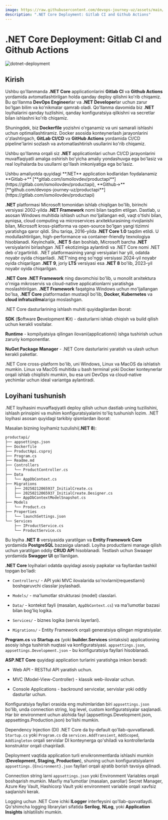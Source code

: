 ```yaml
---
image: https://raw.githubusercontent.com/devops-journey-uz/assets/main/images/tutorials/ci-cd/java-deployment/banner.png
description: ".NET Core Deployment: Gitlab CI and Github Actions"
---
```



# .NET Core Deployment: Gitlab CI and Github Actions

![dotnet-deployment](https://raw.githubusercontent.com/devops-journey-uz/assets/main/images/tutorials/ci-cd/dotnet-deployment/banner.png)


## Kirish 

Ushbu qo'llanmanda **.NET Core** applicationlarini **Gitlab CI** va **Github Actions** yordamida avtomatlashtirilgan holda qanday deploy qilishni ko'rib chiqamiz. Bu qo'llanma **DevOps Engineer**lar va **.NET Developer**lar uchun zarur bo'lgan bilim va ko'nikmalar qamrab oladi. Qo'llanma davomida biz **.NET** loyihalarini qanday tuzlishini, qanday konfiguratsiya qilkishni va secretlar bilan ishlashni ko'rib chiqamiz. 

Shuningdek, biz **Dockerfile** yozishni o'rganamiz va uni samarali ishlashi uchun optimallashtiramiz. Docker asosida konteynerlash jarayonlarini o'zlashtirgach, **GitLab CI/CD** va **GitHub Actions** yordamida CI/CD pipeline'larini sozlash va avtomatlashtirish usullarini ko'rib chiqamiz.

Ushbu qo'llanma orqali siz **.NET** applicationlari uchun CI/CD jarayonlarini muvaffaqiyatli amalga oshirish bo'yicha amaliy yondashuvga ega bo'lasiz va real loyihalarda bu usullarni qo'llash imkoniyatiga ega bo'lasiz.

<Callout type="info" emoji="">
Ushbu amaliyotda quyidagi **.NET** application kodlaridan foydalanamiz **Gitlab->** [**gitlab.com/ismoilovdev/productapi**](https://gitlab.com/ismoilovdev/productapi), **Github->** [**github.com/devops-journey-uz/productapi**](https://gitlab.com/ismoilovdev/productapi)
</Callout>

**.NET** platformasi Microsoft tomonidan ishlab chiqilgan bo'lib, birinchi versiyasi 2002-yilda **.NET Framework** nomi bilan taqdim etilgan. Dastlab, u asosan Windows muhitida ishlash uchun mo'ljallangan edi, vaqt o'tishi bilan, ayniqsa, cloud computing va microservices arxitekturasining rivojlanishi bilan, Microsoft kross-platforma va open-source bo'lgan yangi tizimni yaratishga qaror qildi. Shu tariqa, 2016-yilda **.NET Core 1.0** taqdim etildi. U modullashtirilgan, high-performance va container-friendly texnologiya hisoblanadi. Keyinchalik, **.NET 5** dan boshlab, Microsoft barcha **.NET** versiyalarini birlashgan .NET ekotizimiga aylantirdi va .NET Core nomi .NET deb o'zgartirildi. .NET platformasining yangi versiyalari har yili, odatda noyabr oyida chiqariladi. .NET'ning eng so'nggi versiyasi 2024-yil noyabr oyida chiqarilgan **.NET 9**, joriy **LTS** versiyasi esa **.NET 8** bo'lib, 2023-yil noyabr oyida chiqarilgan.

**.NET Core** **.NET Framework** ning davomchisi bo'lib, u monolit arxitektura o'rniga mikroservis va cloud-native applicationlarni yaratishga moslashtirilgan. **.NET Framework** faqatgina Windows uchun mo'ljallangan bo'lsa, **.NET Core** platformadan mustaqil bo'lib, **Docker, Kubernetes** va **cloud infratuzilma**lariga moslashgan.

.NET Core dasturlarining ishlash muhiti quyidagilardan iborat:

**SDK** (**S**oftware **D**evelopment **K**it) - dasturlarni ishlab chiqish va build qilish uchun kerakli vositalar.

**Runtime** - kompilyatsiya qilingan ilovani(applicationni) ishga tushirish uchun zaruriy komponentlar.

**NuGet Package Manager** - .NET Core dasturlarini yaratish va ulash uchun kerakli paketlar.

.NET Core cross-platform bo'lib, uni Windows, Linux va MacOS da ishlatish mumkin. Linux va MacOS muhitida u bash terminal yoki Docker konteynerlar orqali ishlab chiqilishi mumkin, bu esa uni DevOps va cloud-native yechimlar uchun ideal variantga aylantiradi.


## Loyihani tushunish

.NET loyihasini muvaffaqiyatli deploy qilish uchun dastlab uning tuzilishini, ishlash prinsipini va muhim konfiguratsiyalarini to'liq tushunish lozim.
.NET loyihasi asosan quyidagi tarkibiy qismlardan iborat:

Masalan bizning loyihamiz tuzulishi(**.NET 8**):
```bash
productapi/
├── appsettings.json
├── Dockerfile
├── ProductApi.csproj
├── Program.cs
├── Readme.md
├── Controllers
│   └── ProductController.cs
├── Data
│   └── AppDbContext.cs
├── Migrations
│   ├── 20250212065937_InitialCreate.cs
│   ├── 20250212065937_InitialCreate.Designer.cs
│   └── AppDbContextModelSnapshot.cs
├── Models
│   └── Product.cs
├── Properties
│   └── launchSettings.json
└── Services
    ├── IProductService.cs
    └── ProductService.cs
```
Bu loyiha **.NET 8** versiyasida yaratilgan va **Entity Framework Core** yordamida **PostgreSQL** bazasiga ulanadi. Loyiha productlarni manage qilish uchun yaratilgan oddiy **CRUD API** hisoblanadi. Testlash uchun Swaaqer yordamida **Swagger UI** qo'llanilgan.

**.NET Core** loyihalari odatda quyidagi asosiy papkalar va fayllardan tashkil topgan bo'ladi:

* `Controllers/` - API yoki MVC ilovalarida so'rovlarni(requestlarni) boshqaruvchi classlar joylashadi.

* `Models/` - ma'lumotlar strukturasi (model) classlari.

* `Data/` - kontekst fayli (masalan, `AppDbContext.cs`) va ma'lumotlar bazasi bilan bog'liq logika.

* `Services/` - biznes logika (servis layerlari).

* `Migrations/` - Entity Framework orqali generatsiya qilingan migratsiyalar.

**Program.cs** va **Startup.cs** (yoki **builder.Services** sintaksisi)  applicationing asosiy ishga tushirish nuqtasi va konfiguratsiyasi. `appsettings.json`, `appsettings.Development.json` - bu konfiguratsiya fayllari hisoblanadi.

**ASP.NET Core** quyidagi application turlarini yaratishga imkon beradi:

* Web API - RESTful API yaratish uchun.

* MVC (Model-View-Controller) - klassik web-ilovalar uchun.

* Console Applications - backround servicelar, servislar yoki oddiy dasturlar uchun.

Konfiguratsiya fayllari orasida eng muhimlaridan biri `appsettings.json` bo'lib, unda connection string, log level, custom konfiguratsiyalar saqlanadi. Har bir environment uchun alohida fayl (appsettings.Development.json, appsettings.Production.json) bo'lishi mumkin.

Dependency Injection (DI) .NET Core da by-default qo'llab-quvvatlanadi. `Startup.cs` yoki `Program.cs` da `services.AddTransient`, `AddScoped`, `AddSingleton` orqali servislar DI konteynerga qo'shiladi va kontrollerlarda konstruktor orqali chaqiriladi.

Deployment vaqtida application turli envikronmentlarda ishlashi mumkin (**Development, Staging, Production**), shuning uchun konfiguratsiyalarni `appsettings.{Environment}.json` fayllari orqali ajratib borish tavsiya qilinadi.

Connection string larni `appsettings.json` yoki Environment Variables orqali boshqarish mumkin. Maxfiy ma'lumotlar (masalan, parollar) Secret Manager, Azure Key Vault, Hashicorp Vault yoki environment variable orqali xavfsiz saqlanishi kerak.

Logging uchun .NET Core ichki **ILogger** interfeysini qo'llab-quvvatlaydi. Qo'shimcha logging librarylari sifatida **Serilog**, **NLog**, yoki **Application Insights** ishlatilishi mumkin.
